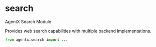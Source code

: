 # search

AgentX Search Module

Provides web search capabilities with multiple backend implementations.

```python
from agentx.search import ...
```
